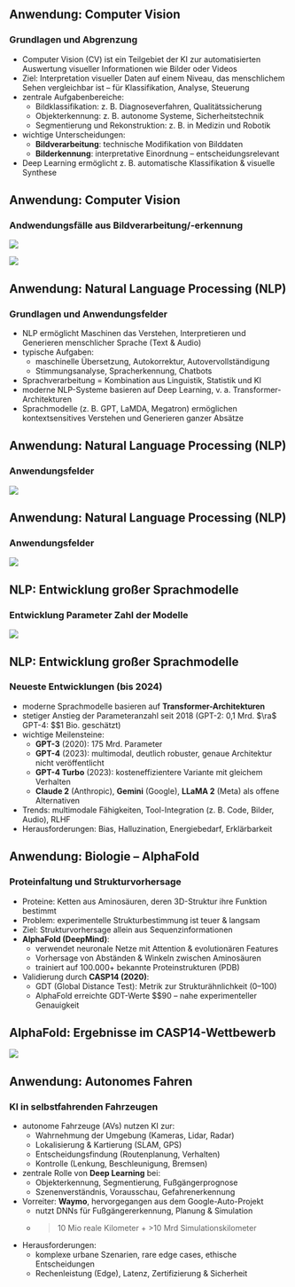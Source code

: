 ## Anwendung: Computer Vision



### Grundlagen und Abgrenzung {.unlisted}

- Computer Vision (CV) ist ein Teilgebiet der KI zur automatisierten Auswertung
  visueller Informationen wie Bilder oder Videos
- Ziel: Interpretation visueller Daten auf einem Niveau, das menschlichem
  Sehen vergleichbar ist – für Klassifikation, Analyse, Steuerung
- zentrale Aufgabenbereiche:
  - Bildklassifikation: z. B. Diagnoseverfahren, Qualitätssicherung
  - Objekterkennung: z. B. autonome Systeme, Sicherheitstechnik
  - Segmentierung und Rekonstruktion: z. B. in Medizin und Robotik
- wichtige Unterscheidungen:
  - **Bildverarbeitung**: technische Modifikation von Bilddaten
  - **Bilderkennung**: interpretative Einordnung – entscheidungsrelevant
- Deep Learning ermöglicht z. B. automatische Klassifikation \& visuelle Synthese



## Anwendung: Computer Vision



### Andwendungsfälle aus Bildverarbeitung/-erkennung {.unlisted}

![](/figs/01_04_01_cv_anwendungsfaelle_part_01.png)

![](/figs/01_04_01_cv_anwendungsfaelle_part_02.png)



## Anwendung: Natural Language Processing (NLP)



### Grundlagen und Anwendungsfelder {.unlisted}

- NLP ermöglicht Maschinen das Verstehen, Interpretieren und Generieren
  menschlicher Sprache (Text \& Audio)
- typische Aufgaben:
  - maschinelle Übersetzung, Autokorrektur, Autovervollständigung
  - Stimmungsanalyse, Spracherkennung, Chatbots
- Sprachverarbeitung = Kombination aus Linguistik, Statistik und KI
- moderne NLP-Systeme basieren auf Deep Learning, v. a.
  Transformer-Architekturen
- Sprachmodelle (z. B. GPT, LaMDA, Megatron) ermöglichen kontextsensitives
  Verstehen und Generieren ganzer Absätze



## Anwendung: Natural Language Processing (NLP)



### Anwendungsfelder {.unlisted}

![ ](/figs/01_04_anwendungsbereiche_nlp_part_01.png)



## Anwendung: Natural Language Processing (NLP)



### Anwendungsfelder {.unlisted}

![ ](/figs/01_04_anwendungsbereiche_nlp_part_02.png)



## NLP: Entwicklung großer Sprachmodelle



### Entwicklung Parameter Zahl der Modelle {.unlisted}

![ ](/figs/01_04_entwicklung_gpt.png)



## NLP: Entwicklung großer Sprachmodelle



### Neueste Entwicklungen (bis 2024) {.unlisted}

- moderne Sprachmodelle basieren auf **Transformer-Architekturen**
- stetiger Anstieg der Parameteranzahl seit 2018 (GPT-2: 0,1 Mrd. $\ra$ GPT-4: $\sim$1 Bio. geschätzt)
- wichtige Meilensteine:
  - **GPT-3** (2020): 175 Mrd. Parameter
  - **GPT-4** (2023): multimodal, deutlich robuster, genaue Architektur nicht veröffentlicht
  - **GPT-4 Turbo** (2023): kosteneffizientere Variante mit gleichem Verhalten
  - **Claude 2** (Anthropic), **Gemini** (Google), **LLaMA 2** (Meta) als offene Alternativen
- Trends: multimodale Fähigkeiten, Tool-Integration (z. B. Code, Bilder, Audio), RLHF
- Herausforderungen: Bias, Halluzination, Energiebedarf, Erklärbarkeit



## Anwendung: Biologie – AlphaFold



### Proteinfaltung und Strukturvorhersage {.unlisted}

- Proteine: Ketten aus Aminosäuren, deren 3D-Struktur ihre Funktion bestimmt
- Problem: experimentelle Strukturbestimmung ist teuer \& langsam
- Ziel: Strukturvorhersage allein aus Sequenzinformationen
- **AlphaFold (DeepMind)**:
  - verwendet neuronale Netze mit Attention \& evolutionären Features
  - Vorhersage von Abständen \& Winkeln zwischen Aminosäuren
  - trainiert auf 100.000+ bekannte Proteinstrukturen (PDB)
- Validierung durch **CASP14 (2020)**:
  - GDT (Global Distance Test): Metrik zur Strukturähnlichkeit (0–100)
  - AlphaFold erreichte GDT-Werte $\geq$90 – nahe experimenteller Genauigkeit



## AlphaFold: Ergebnisse im CASP14-Wettbewerb

![ ](/figs/01_04_alphafold.png)



## Anwendung: Autonomes Fahren



### KI in selbstfahrenden Fahrzeugen {.unlisted}

- autonome Fahrzeuge (AVs) nutzen KI zur:
  - Wahrnehmung der Umgebung (Kameras, Lidar, Radar)
  - Lokalisierung \& Kartierung (SLAM, GPS)
  - Entscheidungsfindung (Routenplanung, Verhalten)
  - Kontrolle (Lenkung, Beschleunigung, Bremsen)
- zentrale Rolle von **Deep Learning** bei:
  - Objekterkennung, Segmentierung, Fußgängerprognose
  - Szenenverständnis, Vorausschau, Gefahrenerkennung
- Vorreiter: **Waymo**, hervorgegangen aus dem Google-Auto-Projekt
  - nutzt DNNs für Fußgängererkennung, Planung \& Simulation
  - >10 Mio reale Kilometer + >10 Mrd Simulationskilometer
- Herausforderungen:
  - komplexe urbane Szenarien, rare edge cases, ethische Entscheidungen
  - Rechenleistung (Edge), Latenz, Zertifizierung \& Sicherheit
